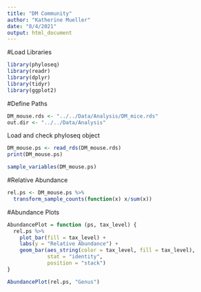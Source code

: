 ```yaml
---
title: "DM Community"
author: "Katherine Mueller"
date: "8/4/2021"
output: html_document
---
```


#Load Libraries
```r
library(phyloseq)
library(readr)
library(dplyr)
library(tidyr)
library(ggplot2)
```

#Define Paths
```r
DM_mouse.rds <- "../../Data/Analysis/DM_mice.rds"
out.dir <- "../../Data/Analysis"
```

Load and check phyloseq object
```r
DM_mouse.ps <- read_rds(DM_mouse.rds)
print(DM_mouse.ps)
```

```r
sample_variables(DM_mouse.ps)
```

#Relative Abundance
```r
rel.ps <- DM_mouse.ps %>%
  transform_sample_counts(function(x) x/sum(x))
```

#Abundance Plots
```r
AbundancePlot = function (ps, tax_level) {
  rel.ps %>%
    plot_bar(fill = tax_level) +
    labs(y = "Relative Abundance") +
    geom_bar(aes_string(color = tax_level, fill = tax_level),
             stat = "identity",
             position = "stack")
}
```

```r
AbundancePlot(rel.ps, "Genus")
```

